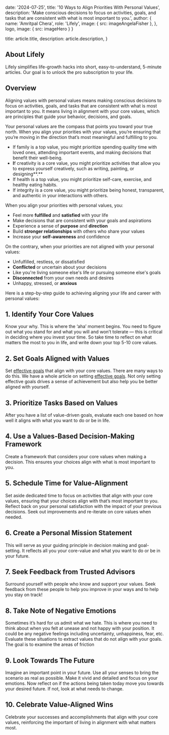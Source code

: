 

  date: '2024-07-25',
  title: '10 Ways to Align Priorities With Personal Values',
  description:
    'Make conscious decisions to focus on activities, goals, and tasks that are consistent with what is most important to you.',
  author: {
    name: 'Amritpal Chera',
    role: 'Lifely',
    image: { src: imageAngelaFisher },
  },
  logo,
  image: { src: imageHero }
}

  title: article.title,
  description: article.description,
}

## About Lifely
Lifely simplifies life-growth hacks into short, 
easy-to-understand, 5-minute articles. 
Our goal is to unlock the pro 
subscription to your life.

## Overview

Aligning values with personal values means making conscious decisions to focus on activities, goals, and tasks that are consistent with what is most important to you. It means living in alignment with your core values, which are principles that guide your behavior, decisions, and goals.

Your personal values are the compass that points you toward your true north. When you align your priorities with your values, you’re ensuring that you’re moving in the direction that’s most meaningful and fulfilling to you.

- If family is a top value, you might prioritize spending quality time with loved ones, attending important events, and making decisions that benefit their well-being.
- **I**f creativity is a core value, you might prioritize activities that allow you to express yourself creatively, such as writing, painting, or designing**.**
- If health is a top value, you might prioritize self-care, exercise, and healthy eating habits.
- If integrity is a core value, you might prioritize being honest, transparent, and authentic in your interactions with others.

When you align your priorities with personal values, you:

- Feel more **fulfilled** and **satisfied** with your life
- Make decisions that are consistent with your goals and aspirations
- Experience a sense of **purpose** and **direction**
- Build **stronger relationships** with others who share your values
- Increase your **self-awareness** and confidence

On the contrary, when your priorities are not aligned with your personal values:

- Unfulfilled, restless, or dissatisfied
- **Conflicted** or uncertain about your decisions
- Like you're living someone else's life or pursuing someone else's goals
- **Disconnected** from your own needs and desires
- Unhappy, stressed, or **anxious**

Here is a step-by-step guide to achieving aligning your life and career with personal values:


## 1. Identify Your Core Values

Know your why. This is where the ‘aha’ moment begins. You need to figure out what you stand for and what you will and won’t tolerate — this is critical in deciding where you invest your time. So take time to reflect on what matters the most to you in life, and write down your top 5-10 core values.

## 2. Set Goals Aligned with Values

Set [effective goals](/) that align with your core values. There are many ways to do this. We have a whole article on setting [effective goals](/). Not only setting effective goals drives a sense of achievement but also help you be better aligned with yourself.

## 3. Prioritize Tasks Based on Values

After you have a list of value-driven goals, evaluate each one based on how well it aligns with what you want to do or be in life.

## 4. Use a Values-Based Decision-Making Framework

Create a framework that considers your core values when making a decision. This ensures your choices align with what is most important to you.

## 5. Schedule Time for Value-Alignment

Set aside dedicated time to focus on activities that align with your core values, ensuring that your choices align with that’s most important to you. Reflect back on your personal satisfaction with the impact of your previous decisions. Seek out improvements and re-iterate on core values when needed.

## 6. Create a Personal Mission Statement

This will serve as your guiding principle in decision making and goal-setting. It reflects all you your core-value and what you want to do or be in your future.

## 7. Seek Feedback from Trusted Advisors

Surround yourself with people who know and support your values. Seek feedback from these people to help you improve in your ways and to help you stay on track! 

## 8. Take Note of Negative Emotions

Sometimes it’s hard for us admit what we hate. This is where you need to think about when you felt at unease and not happy with your position. It could be any negative feelings including uncertainty, unhappiness, fear, etc. Evaluate these situations to extract values that do not align with your goals. The goal is to examine the areas of friction

## 9. Look Towards The Future

Imagine an important point in your future. Use all your senses to bring the scenario as real as possible. Make it vivid and detailed and focus on your emotions. Now reflect on if the actions being taken today move you towards your desired future. If not, look at what needs to change.

## 10. Celebrate Value-Aligned Wins

Celebrate your successes and accomplishments that align with your core values, reinforcing the important of living in alignment with what matters most.